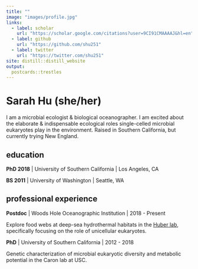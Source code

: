 ```yaml
---
title: ""
image: "images/profile.jpg"
links:
  - label: scholar
    url: "https://scholar.google.com/citations?user=9CI91CMAAAAJ&hl=en"
  - label: github
    url: "https://github.com/shu251"
  - label: twitter
    url: "https://twitter.com/shu251"
site: distill::distill_website
output:
  postcards::trestles
---
```


# Sarah Hu (she/her)

I am a microbial ecologist & biological oceanographer. I am excited about the elaborate & indispensable ecological roles single-celled microbial eukaryotes play in the environment. Raised in Southern California, but currently trying New England.

## education

**PhD 2018** | University of Southern California | Los Angeles, CA

**BS 2011** | University of Washington | Seattle, WA

## professional experience

**Postdoc** | Woods Hole Oceanographic Institution | 2018 - Present

Explore food webs at deep-sea hydrothermal habitats in the [Huber lab](https://www2.whoi.edu/staff/jhuber/projects/), specifically focusing on the role of unicellular eukaryotes. 

**PhD** | University of Southern California | 2012 - 2018

Genetic characterization of microbial eukaryotic diversity and metabolic potential in the Caron lab at USC.
